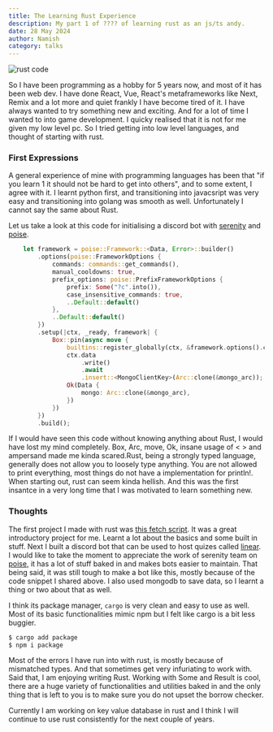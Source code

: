 ```yaml
---
title: The Learning Rust Experience 
description: My part 1 of ???? of learning rust as an js/ts andy.
date: 28 May 2024
author: Namish 
category: talks
---
```


![rust code](/rust-1.png)

So I have been programming as a hobby for 5 years now, and most of it has been web dev. I have done React, Vue, React's metaframeworks like Next, Remix and a lot more and quiet frankly I have become tired of it. I have always wanted to try something new and exciting. And for a lot of time I wanted to into game development. I quicky realised that it is not for me given my low level pc. So I tried getting into low level languages, and thought of starting with rust.

### First Expressions

A general experience of mine with programming languages has been that "if you learn 1 it should not be hard to get into others", and to some extent, I agree with it. I learnt python first, and transitioning into javacsript was very easy and transitioning into golang was smooth as well. Unfortunately I cannot say the same about Rust.

Let us take a look at this code for initialising a discord bot with [serenity](https://github.com/serenity-rs/serenity) and [poise](https://github.com/serenity-rs/poise).

```rust title="hello.rs"
    let framework = poise::Framework::<Data, Error>::builder()
        .options(poise::FrameworkOptions {
            commands: commands::get_commands(),
            manual_cooldowns: true,
            prefix_options: poise::PrefixFrameworkOptions {
                prefix: Some("?c".into()),
                case_insensitive_commands: true,
                ..Default::default()
            },
            ..Default::default()
        })
        .setup(|ctx, _ready, framework| {
            Box::pin(async move {
                builtins::register_globally(ctx, &framework.options().commands).await?;
                ctx.data
                    .write()
                    .await
                    .insert::<MongoClientKey>(Arc::clone(&mongo_arc));
                Ok(Data {
                    mongo: Arc::clone(&mongo_arc),
                })
            })
        })
        .build();
```

If I would have seen this code without knowing anything about Rust, I would have lost my mind completely. Box, Arc, move, Ok, insane usage of < > and ampersand made me kinda scared.Rust, being a strongly typed language, generally does not allow you to loosely type anything. You are not allowed to print everything, most things do not have a implementation for println!. When starting out, rust can seem kinda hellish. And this was the first insantce in a very long time that I was motivated to learn something new.

### Thoughts

The first project I made with rust was [this fetch script](https://github.com/chadcat7/fetch.rs). It was a great introductory project for me. Learnt a lot about the basics and some built in stuff.
Next I built a discord bot that can be used to host quizes called [linear](https://github.com/chadcat7/linear). I would like to take the moment to appreciate the work of serenity team on [poise](https://github.com/serenity-rs/poise), it has a lot of stuff baked in and makes bots easier to maintain. That being said, it was still tough to make a bot like this, mostly because of the code snippet I shared above. I also used mongodb to save data, so I learnt a thing or two about that as well.

I think its package manager, `cargo` is very clean and easy to use as well. Most of its basic functionalities mimic npm but I felt like cargo is a bit less buggier.

```bash
$ cargo add package
$ npm i package
```


Most of the errors I have run into with rust, is mostly because of mismatched types. And that sometimes get very infuriating to work with. Said that, I am enjoying writing Rust. Working with Some and Result is cool, there are a huge variety of functionalities and utilities baked in and the only thing that is left to you is to make sure you do not upset the borrow checker.

Currently I am working on key value database in rust and I think I will continue to use rust consistently for the next couple of years.
